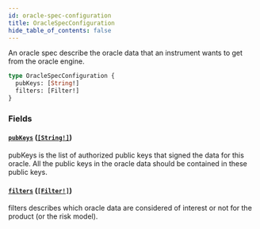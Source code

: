```yaml
---
id: oracle-spec-configuration
title: OracleSpecConfiguration
hide_table_of_contents: false
---
```



An oracle spec describe the oracle data that an instrument wants to get from the
oracle engine.

```graphql
type OracleSpecConfiguration {
  pubKeys: [String!]
  filters: [Filter!]
}
```


### Fields

#### [`pubKeys`](#) ([`[String!]`](/mainnet/api/graphql/scalars/string))

pubKeys is the list of authorized public keys that signed the data for this
oracle. All the public keys in the oracle data should be contained in these
public keys.


#### [`filters`](#) ([`[Filter!]`](/mainnet/api/graphql/objects/filter))

filters describes which oracle data are considered of interest or not for
the product (or the risk model).





